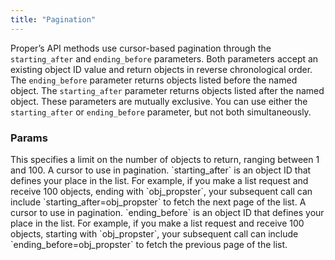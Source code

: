 ```yaml
---
title: "Pagination"
---
```


Proper’s API methods use cursor-based pagination through the `starting_after` and `ending_before` parameters. Both parameters accept an existing object ID value and return objects in reverse chronological order.
The `ending_before` parameter returns objects listed before the named object. The `starting_after` parameter returns objects listed after the named object. These parameters are mutually exclusive. You can use either the `starting_after` or `ending_before` parameter, but not both simultaneously.

### Params

<ParamField query="limit" type="number" default={100}>
  This specifies a limit on the number of objects to return, ranging between 1 and 100.
</ParamField>

<ParamField query="starting_after" type="string">
  A cursor to use in pagination. `starting_after` is an object ID that defines your place in the list. For example, if you make a list request and receive 100 objects, ending with `obj_propster`, your subsequent call can include `starting_after=obj_propster` to fetch the next page of the list.
</ParamField>

<ParamField query="starting_after" type="string">
  A cursor to use in pagination. `ending_before` is an object ID that defines your place in the list. For example, if you make a list request and receive 100 objects, starting with `obj_propster`, your subsequent call can include `ending_before=obj_propster` to fetch the previous page of the list.
</ParamField>
